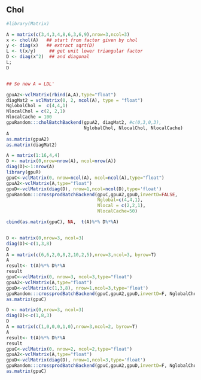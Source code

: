 <!--
%\VignetteEngine{knitr::knitr}
%\VignetteIndexEntry{cholBatch}
-->


## Chol
```r
#library(Matrix)

```


```r
A = matrix(c(3,4,3,4,8,6,3,6,9),nrow=3,ncol=3)
x <- chol(A)   ## start from factor given by chol
y <- diag(x)   ## extract sqrt(D)
L <- t(x/y)     ## get unit lower triangular factor
D <- diag(x^2)  ## and diagonal
L;
D


## So now A = LDL'
```

```r
gpuA2<-vclMatrix(rbind(A,A),type="float")
diagMat2 = vclMatrix(0, 2, ncol(A), type = "float")
NglobalChol =  c(4,4,1)
NlocalChol = c(2, 2,1)
NlocalCache = 100
gpuRandom:::cholBatchBackend(gpuA2, diagMat2, #c(0,3,0,3), 
                             NglobalChol, NlocalChol, NlocalCache)
A
as.matrix(gpuA2)
as.matrix(diagMat2)
```





```r
A = matrix(1:16,4,4)
D <- matrix(0,nrow=nrow(A), ncol=nrow(A))
diag(D)<-1:nrow(A)
library(gpuR)
gpuC<-vclMatrix(0, nrow=ncol(A), ncol=ncol(A),type="float")
gpuA2<-vclMatrix(A,type="float")
gpuD<-vclMatrix(diag(D), nrow=1,ncol=ncol(D),type='float')
gpuRandom:::crossprodBatchBackend(gpuC,gpuA2,gpuD,invertD=FALSE,
                                  Nglobal=c(4,4,1), 
                                  Nlocal = c(2,2,1), 
                                  NlocalCache=50)

cbind(as.matrix(gpuC), NA,  t(A)%*% D%*%A)



```

```r
D <- matrix(0,nrow=3, ncol=3)
diag(D)<-c(1,3,8)
D
A = matrix(c(6,6,2,0,8,2,10,2,5),nrow=3,ncol=3, byrow=T)
A
result<- t(A)%*% D%*%A
result
gpuC<-vclMatrix(0, nrow=3, ncol=3,type="float")
gpuA2<-vclMatrix(A,type="float")
gpuD<-vclMatrix(c(1,3,8), nrow=1,ncol=3,type='float')
gpuRandom:::crossprodBatchBackend(gpuC,gpuA2,gpuD,invertD=F, NglobalChol,NlocalChol, NlocalCache)
as.matrix(gpuC)
```


```r
D <- matrix(0,nrow=3, ncol=3)
diag(D)<-c(1,8,3)
D
A = matrix(c(1,0,0,0,1,0),nrow=3,ncol=2, byrow=T)
A
result<- t(A)%*% D%*%A
result
gpuC<-vclMatrix(0, nrow=2, ncol=2,type="float")
gpuA2<-vclMatrix(A,type="float")
gpuD<-vclMatrix(diag(D), nrow=1,ncol=3,type='float')
gpuRandom:::crossprodBatchBackend(gpuC,gpuA2,gpuD,invertD=F, NglobalChol,NlocalChol, NlocalCache)
as.matrix(gpuC)
```









